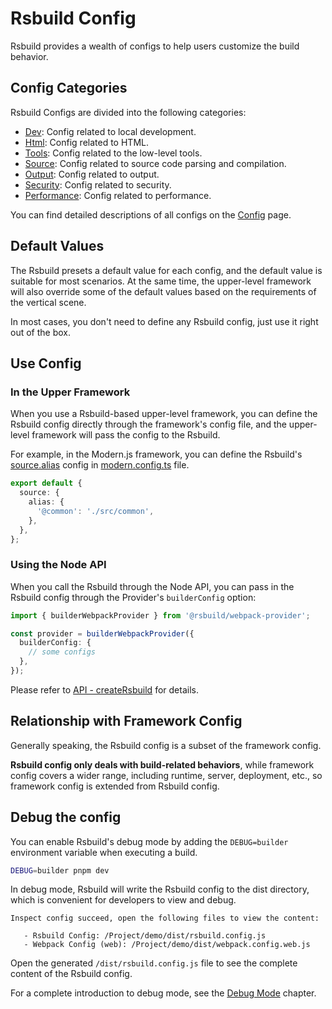 # Rsbuild Config

Rsbuild provides a wealth of configs to help users customize the build behavior.

## Config Categories

Rsbuild Configs are divided into the following categories:

- [Dev](/config/options/dev.html): Config related to local development.
- [Html](/config/options/html.html): Config related to HTML.
- [Tools](/config/options/tools.html): Config related to the low-level tools.
- [Source](/config/options/source.html): Config related to source code parsing and compilation.
- [Output](/config/options/output.html): Config related to output.
- [Security](/config/options/security.html): Config related to security.
- [Performance](/config/options/performance.html): Config related to performance.

You can find detailed descriptions of all configs on the [Config](/config/) page.

## Default Values

The Rsbuild presets a default value for each config, and the default value is suitable for most scenarios. At the same time, the upper-level framework will also override some of the default values based on the requirements of the vertical scene.

In most cases, you don't need to define any Rsbuild config, just use it right out of the box.

## Use Config

### In the Upper Framework

When you use a Rsbuild-based upper-level framework, you can define the Rsbuild config directly through the framework's config file, and the upper-level framework will pass the config to the Rsbuild.

For example, in the Modern.js framework, you can define the Rsbuild's [source.alias](/config/options/source.html#sourcealias) config in [modern.config.ts](https://modernjs.dev/en/configure/app/usage.html) file.

```ts title="modern.config.ts"
export default {
  source: {
    alias: {
      '@common': './src/common',
    },
  },
};
```

### Using the Node API

When you call the Rsbuild through the Node API, you can pass in the Rsbuild config through the Provider's `builderConfig` option:

```ts
import { builderWebpackProvider } from '@rsbuild/webpack-provider';

const provider = builderWebpackProvider({
  builderConfig: {
    // some configs
  },
});
```

Please refer to [API - createRsbuild](/api/javascript-api/core.html#createbuilder) for details.

## Relationship with Framework Config

Generally speaking, the Rsbuild config is a subset of the framework config.

**Rsbuild config only deals with build-related behaviors**, while framework config covers a wider range, including runtime, server, deployment, etc., so framework config is extended from Rsbuild config.

## Debug the config

You can enable Rsbuild's debug mode by adding the `DEBUG=builder` environment variable when executing a build.

```bash
DEBUG=builder pnpm dev
```

In debug mode, Rsbuild will write the Rsbuild config to the dist directory, which is convenient for developers to view and debug.

```
Inspect config succeed, open the following files to view the content:

   - Rsbuild Config: /Project/demo/dist/rsbuild.config.js
   - Webpack Config (web): /Project/demo/dist/webpack.config.web.js
```

Open the generated `/dist/rsbuild.config.js` file to see the complete content of the Rsbuild config.

For a complete introduction to debug mode, see the [Debug Mode](/guide/debug/debug-mode.html) chapter.
